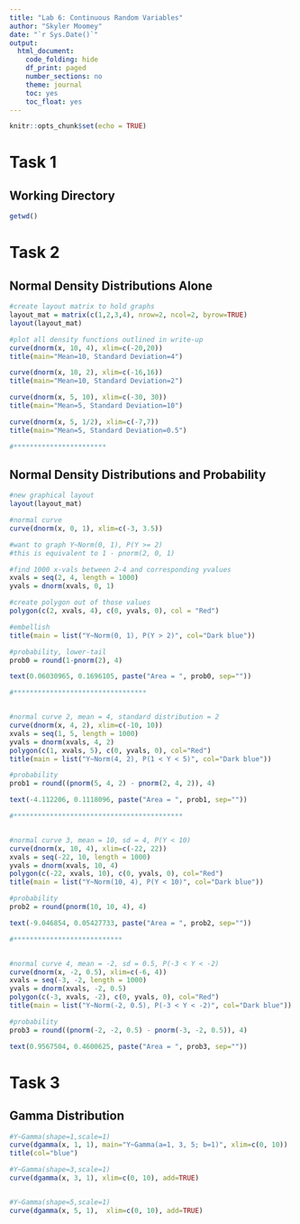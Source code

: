 ```yaml
---
title: "Lab 6: Continuous Random Variables"
author: "Skyler Moomey"
date: "`r Sys.Date()`"
output: 
  html_document:
    code_folding: hide
    df_print: paged
    number_sections: no
    theme: journal
    toc: yes
    toc_float: yes
---
```


```r
knitr::opts_chunk$set(echo = TRUE)
```


# Task 1

## Working Directory
```r
getwd()
```
# Task 2

## Normal Density Distributions Alone

```r
#create layout matrix to hold graphs
layout_mat = matrix(c(1,2,3,4), nrow=2, ncol=2, byrow=TRUE)
layout(layout_mat)

#plot all density functions outlined in write-up
curve(dnorm(x, 10, 4), xlim=c(-20,20))
title(main="Mean=10, Standard Deviation=4")

curve(dnorm(x, 10, 2), xlim=c(-16,16))
title(main="Mean=10, Standard Deviation=2")

curve(dnorm(x, 5, 10), xlim=c(-30, 30))
title(main="Mean=5, Standard Deviation=10")

curve(dnorm(x, 5, 1/2), xlim=c(-7,7))
title(main="Mean=5, Standard Deviation=0.5")

#***********************
```

## Normal Density Distributions and Probability

```r

#new graphical layout
layout(layout_mat)

#normal curve
curve(dnorm(x, 0, 1), xlim=c(-3, 3.5))

#want to graph Y~Norm(0, 1), P(Y >= 2)
#this is equivalent to 1 - pnorm(2, 0, 1)

#find 1000 x-vals between 2-4 and corresponding yvalues
xvals = seq(2, 4, length = 1000)
yvals = dnorm(xvals, 0, 1)

#create polygon out of those values
polygon(c(2, xvals, 4), c(0, yvals, 0), col = "Red")

#embellish
title(main = list("Y~Norm(0, 1), P(Y > 2)", col="Dark blue"))

#probability, lower-tail
prob0 = round(1-pnorm(2), 4)

text(0.06030965, 0.1696105, paste("Area = ", prob0, sep=""))

#*********************************


#normal curve 2, mean = 4, standard distribution = 2
curve(dnorm(x, 4, 2), xlim=c(-10, 10))
xvals = seq(1, 5, length = 1000)
yvals = dnorm(xvals, 4, 2)
polygon(c(1, xvals, 5), c(0, yvals, 0), col="Red")
title(main = list("Y~Norm(4, 2), P(1 < Y < 5)", col="Dark blue"))

#probability
prob1 = round((pnorm(5, 4, 2) - pnorm(2, 4, 2)), 4)

text(-4.112206, 0.1118096, paste("Area = ", prob1, sep=""))

#******************************************


#normal curve 3, mean = 10, sd = 4, P(Y < 10)
curve(dnorm(x, 10, 4), xlim=c(-22, 22))
xvals = seq(-22, 10, length = 1000)
yvals = dnorm(xvals, 10, 4)
polygon(c(-22, xvals, 10), c(0, yvals, 0), col="Red")
title(main = list("Y~Norm(10, 4), P(Y < 10)", col="Dark blue"))

#probability
prob2 = round(pnorm(10, 10, 4), 4)

text(-9.046854, 0.05427733, paste("Area = ", prob2, sep=""))

#***************************


#normal curve 4, mean = -2, sd = 0.5, P(-3 < Y < -2)
curve(dnorm(x, -2, 0.5), xlim=c(-6, 4))
xvals = seq(-3, -2, length = 1000)
yvals = dnorm(xvals, -2, 0.5)
polygon(c(-3, xvals, -2), c(0, yvals, 0), col="Red")
title(main = list("Y~Norm(-2, 0.5), P(-3 < Y < -2)", col="Dark blue"))

#probability
prob3 = round((pnorm(-2, -2, 0.5) - pnorm(-3, -2, 0.5)), 4)

text(0.9567504, 0.4600625, paste("Area = ", prob3, sep=""))
```

# Task 3

## Gamma Distribution
```r
#Y∼Gamma(shape=1,scale=1)
curve(dgamma(x, 1, 1), main="Y~Gamma(a=1, 3, 5; b=1)", xlim=c(0, 10))
title(col="blue")

#Y∼Gamma(shape=3,scale=1)
curve(dgamma(x, 3, 1), xlim=c(0, 10), add=TRUE)


#Y∼Gamma(shape=5,scale=1)
curve(dgamma(x, 5, 1),  xlim=c(0, 10), add=TRUE)
```


